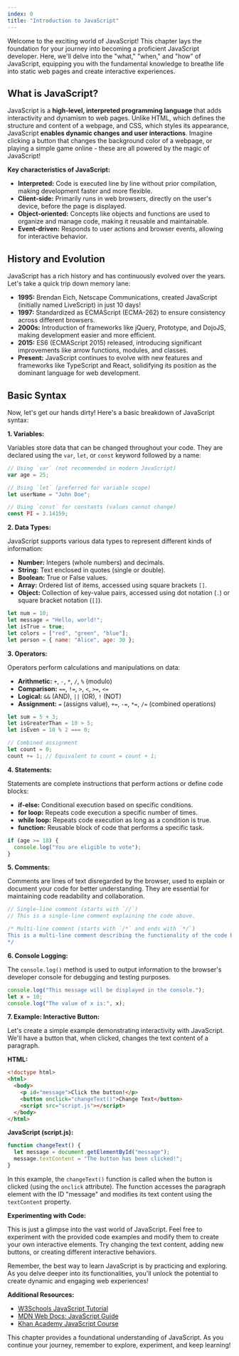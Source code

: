 ```yaml
---
index: 0
title: "Introduction to JavaScript"
---
```


Welcome to the exciting world of JavaScript! This chapter lays the foundation for your journey into becoming a proficient JavaScript developer. Here, we'll delve into the "what," "when," and "how" of JavaScript, equipping you with the fundamental knowledge to breathe life into static web pages and create interactive experiences.

## What is JavaScript?

JavaScript is a **high-level, interpreted programming language** that adds interactivity and dynamism to web pages. Unlike HTML, which defines the structure and content of a webpage, and CSS, which styles its appearance, JavaScript **enables dynamic changes and user interactions**. Imagine clicking a button that changes the background color of a webpage, or playing a simple game online - these are all powered by the magic of JavaScript!

**Key characteristics of JavaScript:**

- **Interpreted:** Code is executed line by line without prior compilation, making development faster and more flexible.
- **Client-side:** Primarily runs in web browsers, directly on the user's device, before the page is displayed.
- **Object-oriented:** Concepts like objects and functions are used to organize and manage code, making it reusable and maintainable.
- **Event-driven:** Responds to user actions and browser events, allowing for interactive behavior.

## History and Evolution

JavaScript has a rich history and has continuously evolved over the years. Let's take a quick trip down memory lane:

- **1995:** Brendan Eich, Netscape Communications, created JavaScript (initially named LiveScript) in just 10 days!
- **1997:** Standardized as ECMAScript (ECMA-262) to ensure consistency across different browsers.
- **2000s:** Introduction of frameworks like jQuery, Prototype, and DojoJS, making development easier and more efficient.
- **2015:** ES6 (ECMAScript 2015) released, introducing significant improvements like arrow functions, modules, and classes.
- **Present:** JavaScript continues to evolve with new features and frameworks like TypeScript and React, solidifying its position as the dominant language for web development.

## Basic Syntax

Now, let's get our hands dirty! Here's a basic breakdown of JavaScript syntax:

**1. Variables:**

Variables store data that can be changed throughout your code. They are declared using the `var`, `let`, or `const` keyword followed by a name:

```javascript
// Using `var` (not recommended in modern JavaScript)
var age = 25;

// Using `let` (preferred for variable scope)
let userName = "John Doe";

// Using `const` for constants (values cannot change)
const PI = 3.14159;
```

**2. Data Types:**

JavaScript supports various data types to represent different kinds of information:

- **Number:** Integers (whole numbers) and decimals.
- **String:** Text enclosed in quotes (single or double).
- **Boolean:** True or False values.
- **Array:** Ordered list of items, accessed using square brackets `[]`.
- **Object:** Collection of key-value pairs, accessed using dot notation (`.`) or square bracket notation (`[]`).

```javascript
let num = 10;
let message = "Hello, world!";
let isTrue = true;
let colors = ["red", "green", "blue"];
let person = { name: "Alice", age: 30 };
```

**3. Operators:**

Operators perform calculations and manipulations on data:

- **Arithmetic:** `+`, `-`, `*`, `/`, `%` (modulo)
- **Comparison:** `==`, `!=`, `>`, `<`, `>=`, `<=`
- **Logical:** `&&` (AND), `||` (OR), `!` (NOT)
- **Assignment:** `=` (assigns value), `+=`, `-=`, `*=`, `/=` (combined operations)

```javascript
let sum = 5 + 3;
let isGreaterThan = 10 > 5;
let isEven = 10 % 2 === 0;

// Combined assignment
let count = 0;
count += 1; // Equivalent to count = count + 1;
```

**4. Statements:**

Statements are complete instructions that perform actions or define code blocks:

- **if-else:** Conditional execution based on specific conditions.
- **for loop:** Repeats code execution a specific number of times.
- **while loop:** Repeats code execution as long as a condition is true.
- **function:** Reusable block of code that performs a specific task.

```javascript
if (age >= 18) {
  console.log("You are eligible to vote");
}
```

**5. Comments:**

Comments are lines of text disregarded by the browser, used to explain or document your code for better understanding. They are essential for maintaining code readability and collaboration.

```javascript
// Single-line comment (starts with `//`)
// This is a single-line comment explaining the code above.

/* Multi-line comment (starts with `/*` and ends with `*/`)
This is a multi-line comment describing the functionality of the code block.
*/
```

**6. Console Logging:**

The `console.log()` method is used to output information to the browser's developer console for debugging and testing purposes.

```javascript
console.log("This message will be displayed in the console.");
let x = 10;
console.log("The value of x is:", x);
```

**7. Example: Interactive Button:**

Let's create a simple example demonstrating interactivity with JavaScript. We'll have a button that, when clicked, changes the text content of a paragraph.

**HTML:**

```html
<!doctype html>
<html>
  <body>
    <p id="message">Click the button!</p>
    <button onclick="changeText()">Change Text</button>
    <script src="script.js"></script>
  </body>
</html>
```

**JavaScript (script.js):**

```javascript
function changeText() {
  let message = document.getElementById("message");
  message.textContent = "The button has been clicked!";
}
```

In this example, the `changeText()` function is called when the button is clicked (using the `onclick` attribute). The function accesses the paragraph element with the ID "message" and modifies its text content using the `textContent` property.

**Experimenting with Code:**

This is just a glimpse into the vast world of JavaScript. Feel free to experiment with the provided code examples and modify them to create your own interactive elements. Try changing the text content, adding new buttons, or creating different interactive behaviors.

Remember, the best way to learn JavaScript is by practicing and exploring. As you delve deeper into its functionalities, you'll unlock the potential to create dynamic and engaging web experiences!

**Additional Resources:**

- [W3Schools JavaScript Tutorial](https://www.w3schools.com/js/)
- [MDN Web Docs: JavaScript Guide](https://developer.mozilla.org/en-US/docs/Web/JavaScript)
- [Khan Academy JavaScript Course](https://www.khanacademy.org/computing/computer-programming/programming)

This chapter provides a foundational understanding of JavaScript. As you continue your journey, remember to explore, experiment, and keep learning!
